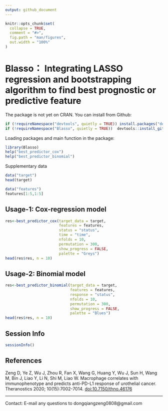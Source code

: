 ```yaml
---
output: github_document
---
```


<!-- README.md is generated from README.Rmd. Please edit that file -->

```r
knitr::opts_chunk$set(
  collapse = TRUE,
  comment = "#>",
  fig.path = "man/figures",
  out.width = "100%"
)
```

# Blasso： Integrating LASSO regression and bootstrapping algorithm to find best prognostic or predictive feature


The package is not yet on CRAN. You can install from Github:

```r

if (!requireNamespace("devtools", quietly = TRUE)) install.packages("devtools")
if (!requireNamespace("Blasso", quietly = TRUE))  devtools::install_github("DongqiangZeng0808/Blasso")

```

Loading packages and main function in the package:
```r

library(Blasso) 
help("best_predictor_cox")
help("best_predictor_binomial")

```

Supplementary data

```r
data("target")
head(target)

data("features")
features[1:5,1:5]

```

## Usage-1: Cox-regression model

```r

res<-best_predictor_cox(target_data = target, 
                        features = features, 
                        status = "status",
                        time = "time",
                        nfolds = 10,
                        permutation = 300,
                        show_progress = FALSE,
                        palette = "Greys")
head(res$res, n = 10)

```


## Usage-2: Binomial model

```r

res<-best_predictor_binomial(target_data = target, 
                             features = features,
                             response = "status",
                             nfolds = 10,
                             permutation = 300,
                             show_progress = FALSE,
                             palette = "Blues")
head(res$res, n = 10)

```

## Session Info

```r
sessionInfo()
```


## References

Zeng D, Ye Z, Wu J, Zhou R, Fan X, Wang G, Huang Y, Wu J, Sun H, Wang M, Bin J, Liao Y, Li N, Shi M, Liao W. Macrophage correlates with immunophenotype and predicts anti-PD-L1 response of urothelial cancer. Theranostics 2020; 10(15):7002-7014. [doi:10.7150/thno.46176](http://www.thno.org/v10p7002.html)

---------
Contact:
E-mail any questions to dongqiangzeng0808@gmail.com
